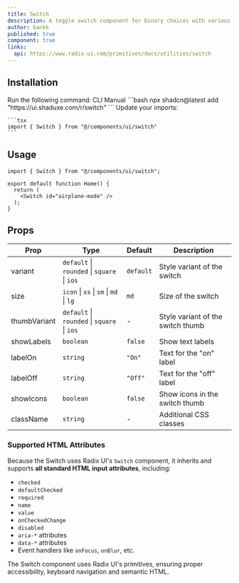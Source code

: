 ```yaml
---
title: Switch
description: A toggle switch component for binary choices with various styles and sizes.
author: bankk
published: true
component: true
links:
  api: https://www.radix-ui.com/primitives/docs/utilities/switch
---
```


<ComponentPreview name="switch-demo" />

## Installation

<Steps>
  <Step>
    Run the following command:
    <Tabs defaultValue="cli">
    <TabsList>
      <TabsTrigger value="cli">CLI</TabsTrigger>
      <TabsTrigger value="manual">Manual</TabsTrigger>
    </TabsList>
      <TabsContent value="cli">
        ```bash
        npx shadcn@latest add "https://ui.shaduxe.com/r/switch"
        ```
      </TabsContent>
      <TabsContent value="manual">
        <ComponentSource name="switch" />
      </TabsContent>
    </Tabs>
  </Step>
  <Step>
    Update your imports:
    
    ```tsx
    import { Switch } from "@/components/ui/switch"
    ```
  </Step>
</Steps>

## Usage

```tsx {1,5} showLineNumbers
import { Switch } from "@/components/ui/switch";

export default function Home() {
  return (
    <Switch id="airplane-mode" />
  );
}
```

## Props

| Prop         | Type                                        | Default   | Description                       |
| ------------ | ------------------------------------------- | --------- | --------------------------------- |
| variant      | `default` \| `rounded` \| `square` \| `ios` | `default` | Style variant of the switch       |
| size         | `icon` \| `xs` \| `sm` \| `md` \| `lg`      | `md`      | Size of the switch                |
| thumbVariant | `default` \| `rounded` \| `square` \| `ios` | -         | Style variant of the switch thumb |
| showLabels   | `boolean`                                   | `false`   | Show text labels                  |
| labelOn      | `string`                                    | `"On"`    | Text for the "on" label           |
| labelOff     | `string`                                    | `"Off"`   | Text for the "off" label          |
| showIcons    | `boolean`                                   | `false`   | Show icons in the switch thumb    |
| className    | `string`                                    | -         | Additional CSS classes            |

### Supported HTML Attributes

Because the Switch uses Radix UI's `Switch` component, it inherits and supports **all standard HTML input attributes**, including:

- `checked`
- `defaultChecked`
- `required`
- `name`
- `value`
- `onCheckedChange`
- `disabled`
- `aria-*` attributes
- `data-*` attributes
- Event handlers like `onFocus`, `onBlur`, etc.

The Switch component uses Radix UI's primitives, ensuring proper accessibility, keyboard navigation and semantic HTML.
